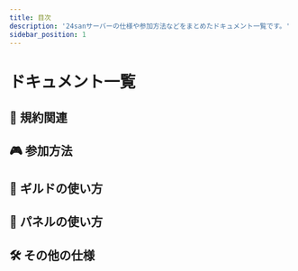 ```yaml
---
title: 目次
description: '24sanサーバーの仕様や参加方法などをまとめたドキュメント一覧です。'
sidebar_position: 1
---
```




# ドキュメント一覧

<h2>📜 規約関連</h2>
<DocCardList items={[
  {
    type: 'link',
    label: '利用規約',
    href: '/docs/rules/terms_of_use',
    description: '24sanサーバーの利用規約をまとめています。',
  },
  {
    type: 'link',
    label: '許可/拒否されたMod一覧',
    href: '/docs/rules/allowed_mods',
    description: '当サーバーで許可もしくは拒否されたmodを紹介します。',
  },
  {
    type: 'link',
    label: 'プライバシーポリシー',
    href: '/docs/rules/privacy_policy',
    description: '24sanサーバーのプライバシーポリシーをまとめています。',
  },
  {
    type: 'link',
    label: 'ボランティアの募集について',
    href: '/docs/rules/volunteer-policy',
    description: '24sanサーバーのボランティアのルールをまとめます。',
  },
  {
    type: 'link',
    label: 'ボランティア応募',
    href: '/docs/rules/volunteer',
    description: 'ボランティアへの応募をします',
  },
]} />

<h2>🎮 参加方法</h2>
<DocCardList items={[
  {
    type: 'link',
    label: 'JAVA版の参加方法',
    href: '/docs/join/join_java',
    description: 'JAVA版の参加方法を紹介します。',
  },
  {
    type: 'link',
    label: '統合版の参加方法',
    href: '/docs/join/join_bedrock',
    description: '統合版・switch版の参加方法を紹介します。',
  },
  {
    type: 'link',
    label: 'Microsoftアカウントの作成方法',
    href: '/docs/join/create_account',
    description: 'Microsoftアカウントの作成方法を紹介します。',
  },
]} />

<h2>🏰 ギルドの使い方</h2>
<DocCardList items={[
  {
    type: 'link',
    label: 'ギルドの作成方法',
    href: '/docs/guild-create',
    description: 'ギルドを新しく作成する方法です。',
  },
  {
    type: 'link',
    label: 'ギルドの設定方法',
    href: '/docs/guild-create', // 必要に応じて変更
    description: 'ギルドの設定方法を説明します。',
  },
  {
    type: 'link',
    label: 'ギルドの参加方法',
    href: '/docs/guild-join',
    description: '既存のギルドへの参加方法を説明します。',
  },
]} />

<h2>🧭 パネルの使い方</h2>
<DocCardList items={[
  {
    type: 'link',
    label: '統合版パネル',
    href: '/docs/panel-bedrock',
    description: '統合版プレイヤー向けパネルの使い方。',
  },
  {
    type: 'link',
    label: 'JAVA版パネル',
    href: '/docs/panel-java',
    description: 'Java版プレイヤー向けパネルの使い方。',
  },
]} />

<h2>🛠 その他の仕様</h2>
<DocCardList items={[
  {
    type: 'link',
    label: 'ショップの作り方',
    href: '/docs/shop',
    description: 'ショップシステムの設置方法を紹介します。',
  },
  {
    type: 'link',
    label: 'エレベーターの作り方',
    href: '/docs/elevator',
    description: 'エレベーター設置の手順を詳しく解説。',
  },
]} />

